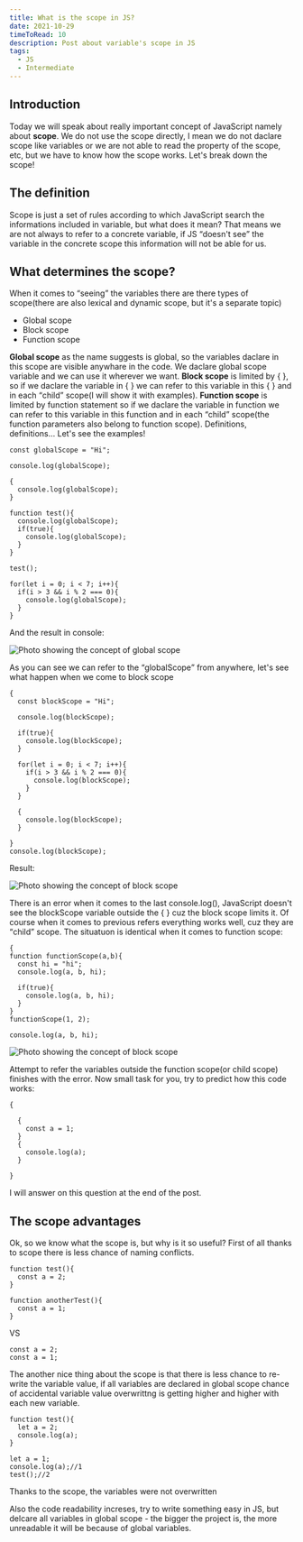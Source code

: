 ```yaml
---
title: What is the scope in JS?
date: 2021-10-29
timeToRead: 10
description: Post about variable's scope in JS
tags:
  - JS
  - Intermediate
---
```


<h2>Introduction</h2>
<p>Today we will speak about really important concept of JavaScript namely about <strong>scope</strong>. We do not use the scope directly, I mean we do not daclare scope like variables or we are not able to read the property of the scope, etc, but we have to know how the scope works. Let's break down the scope!</p>

<h2>The definition</h2>
<p>Scope is just a set of rules according to which JavaScript search the informations included in variable, but what does it mean? That means we are not always to refer to a concrete variable, if JS <q>doesn't see</q> the variable in the concrete scope this information will not be able for us.</p>

<h2>What determines the scope?</h2>
<p>
  When it comes to <q>seeing</q> the variables there are there types of scope(there are also lexical and dynamic scope, but it's a separate topic)
  <ul>
    <li>Global scope</li>
    <li>Block scope</li>
    <li>Function scope</li>
  </ul>
  <strong>Global scope</strong> as the name suggests is global, so the variables daclare in this scope are visible anywhare in the code. We daclare global scope variable and we can use it wherever we want. <strong>Block scope</strong> is limited by &#123; &#125;, so if we daclare the variable in &#123; &#125; we can refer to this variable in this &#123; &#125; and in each <q>child</q> scope(I will show it with examples). <strong>Function scope</strong> is limited by function statement so if we daclare the variable in function we can refer to this variable in this function and in each <q>child</q> scope(the function parameters also belong to function scope). Definitions, definitions... Let's see the examples!

```js:title=global-scope-example
const globalScope = "Hi";

console.log(globalScope);

{
  console.log(globalScope);
}

function test(){
  console.log(globalScope);
  if(true){
    console.log(globalScope);
  }
}

test();

for(let i = 0; i < 7; i++){
  if(i > 3 && i % 2 === 0){
    console.log(globalScope);
  }
}

```

And the result in console:
</p>

<img class="fit-picture" src="./global-scope-example.jpg" alt="Photo showing the concept of global scope"/>

<p>
  As you can see we can refer to the <q>globalScope</q> from anywhere, let's see what happen when we come to block scope

```js:title=block-scope-example
{
  const blockScope = "Hi";
  
  console.log(blockScope);
  
  if(true){
    console.log(blockScope);
  }
  
  for(let i = 0; i < 7; i++){
    if(i > 3 && i % 2 === 0){
      console.log(blockScope);
    }
  }
  
  {
    console.log(blockScope);
  }
  
}
console.log(blockScope);

```
Result:
</p>

<img class="fit-picture" src="./block-scope-example.jpg" alt="Photo showing the concept of block scope"/>

<p>
  There is an error when it comes to the last console.log(), JavaScript doesn't see the blockScope variable outside the &#123; &#125; cuz the block scope limits it. Of course when it comes to previous refers everything works well, cuz they are <q>child</q> scope. The situatuon is identical when it comes to function scope:

```js:title=function-scope-example
{
function functionScope(a,b){
  const hi = "hi";
  console.log(a, b, hi);
  
  if(true){
    console.log(a, b, hi);
  }
}
functionScope(1, 2);

console.log(a, b, hi);

```
</p>

<img class="fit-picture" src="./function-scope-example.jpg" alt="Photo showing the concept of block scope"/>

<p>
  Attempt to refer the variables outside the function scope(or child scope) finishes with the error. Now small task for you, try to predict how this code works:

```js:title=task
{

  {
    const a = 1;
  }
  {
    console.log(a);
  }

}

```

I will answer on this question at the end of the post.
</p>

<h2>The scope advantages</h2>

<p>
Ok, so we know what the scope is, but why is it so useful? First of all thanks to scope there is less chance of naming conflicts.

```js:title=example
function test(){
  const a = 2;
}

function anotherTest(){
  const a = 1;
}

```
VS

```js:title=example
const a = 2;
const a = 1;
```

The another nice thing about the scope is that there is less chance to re-write the variable value, if all variables are declared in global scope chance of accidental variable value overwrittng is getting higher and higher with each new variable.

```js:title=example
function test(){
  let a = 2;
  console.log(a);
}

let a = 1;
console.log(a);//1
test();//2
```
Thanks to the scope, the variables were not overwritten

Also the code readability increses, try to write something easy in JS, but delcare all variables in global scope - 
the bigger the project is, the more unreadable it will be because of global variables.
</p>